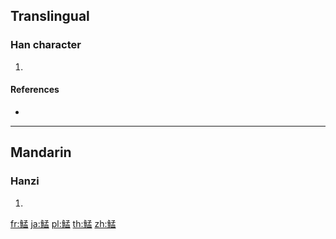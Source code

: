 {{character info/new}}
==Translingual==

===Han character===
{{Han char|rn=195|rad=魚|as=08|sn=19|four=|canj=NFNDT}}

# {{defn|Han|sort=魚08}}

====References====
* {{Han ref|kx=1473.180|dkj=46266|dj=2005.180|hdz=74699.110|uh=9BED|ud=39917}}

----

==Mandarin==

===Hanzi===
{{cmn-hanzi|pin=[[měng]] ([[meng3]])|wg=meng<sup>3</sup>}}

# {{defn|lang=cmn|sort=魚08}}

[[fr:鯭]]
[[ja:鯭]]
[[pl:鯭]]
[[th:鯭]]
[[zh:鯭]]